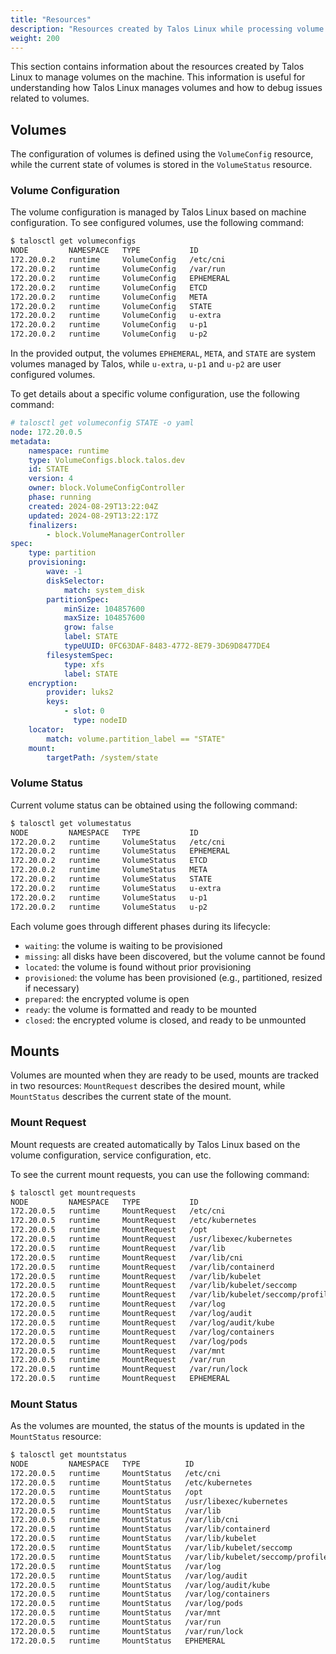 ```yaml
---
title: "Resources"
description: "Resources created by Talos Linux while processing volume configuration."
weight: 200
---
```


This section contains information about the resources created by Talos Linux to manage volumes on the machine.
This information is useful for understanding how Talos Linux manages volumes and how to debug issues related to volumes.

## Volumes

The configuration of volumes is defined using the `VolumeConfig` resource, while the current state of volumes is stored in the `VolumeStatus` resource.

### Volume Configuration

The volume configuration is managed by Talos Linux based on machine configuration.
To see configured volumes, use the following command:

```bash
$ talosctl get volumeconfigs
NODE         NAMESPACE   TYPE           ID                                  VERSION
172.20.0.2   runtime     VolumeConfig   /etc/cni                            2
172.20.0.2   runtime     VolumeConfig   /var/run                            2
172.20.0.2   runtime     VolumeConfig   EPHEMERAL                           2
172.20.0.2   runtime     VolumeConfig   ETCD                                2
172.20.0.2   runtime     VolumeConfig   META                                2
172.20.0.2   runtime     VolumeConfig   STATE                               3
172.20.0.2   runtime     VolumeConfig   u-extra                             2
172.20.0.2   runtime     VolumeConfig   u-p1                                2
172.20.0.2   runtime     VolumeConfig   u-p2                                2
```

In the provided output, the volumes `EPHEMERAL`, `META`, and `STATE` are system volumes managed by Talos, while `u-extra`, `u-p1` and `u-p2` are user configured volumes.

To get details about a specific volume configuration, use the following command:

```yaml
# talosctl get volumeconfig STATE -o yaml
node: 172.20.0.5
metadata:
    namespace: runtime
    type: VolumeConfigs.block.talos.dev
    id: STATE
    version: 4
    owner: block.VolumeConfigController
    phase: running
    created: 2024-08-29T13:22:04Z
    updated: 2024-08-29T13:22:17Z
    finalizers:
        - block.VolumeManagerController
spec:
    type: partition
    provisioning:
        wave: -1
        diskSelector:
            match: system_disk
        partitionSpec:
            minSize: 104857600
            maxSize: 104857600
            grow: false
            label: STATE
            typeUUID: 0FC63DAF-8483-4772-8E79-3D69D8477DE4
        filesystemSpec:
            type: xfs
            label: STATE
    encryption:
        provider: luks2
        keys:
            - slot: 0
              type: nodeID
    locator:
        match: volume.partition_label == "STATE"
    mount:
        targetPath: /system/state
```

### Volume Status

Current volume status can be obtained using the following command:

```bash
$ talosctl get volumestatus
NODE         NAMESPACE   TYPE           ID                                  VERSION   TYPE        PHASE   LOCATION    SIZE
172.20.0.2   runtime     VolumeStatus   /etc/cni                            3         overlay     ready
172.20.0.2   runtime     VolumeStatus   EPHEMERAL                           6         partition   ready   /dev/vda4   5.2 GB
172.20.0.2   runtime     VolumeStatus   ETCD                                2         directory   ready
172.20.0.2   runtime     VolumeStatus   META                                3         partition   ready   /dev/vda2   1.0 MB
172.20.0.2   runtime     VolumeStatus   STATE                               6         partition   ready   /dev/vda3   105 MB
172.20.0.2   runtime     VolumeStatus   u-extra                             2         partition   ready   /dev/sda1   350 MB
172.20.0.2   runtime     VolumeStatus   u-p1                                2         partition   ready   /dev/sdb1   350 MB
172.20.0.2   runtime     VolumeStatus   u-p2                                2         partition   ready   /dev/sdb2   350 MB
```

Each volume goes through different phases during its lifecycle:

- `waiting`: the volume is waiting to be provisioned
- `missing`: all disks have been discovered, but the volume cannot be found
- `located`: the volume is found without prior provisioning
- `provisioned`: the volume has been provisioned (e.g., partitioned, resized if necessary)
- `prepared`: the encrypted volume is open
- `ready`: the volume is formatted and ready to be mounted
- `closed`: the encrypted volume is closed, and ready to be unmounted

## Mounts

Volumes are mounted when they are ready to be used, mounts are tracked in two resources: `MountRequest` describes the desired mount, while `MountStatus` describes the current state of the mount.

### Mount Request

Mount requests are created automatically by Talos Linux based on the volume configuration, service configuration, etc.

To see the current mount requests, you can use the following command:

```bash
$ talosctl get mountrequests
NODE         NAMESPACE   TYPE           ID                                  VERSION   VOLUME                              PARENT                     REQUESTERS
172.20.0.5   runtime     MountRequest   /etc/cni                            2         /etc/cni                                                       ["service/cri"]
172.20.0.5   runtime     MountRequest   /etc/kubernetes                     2         /etc/kubernetes                                                ["service/cri"]
172.20.0.5   runtime     MountRequest   /opt                                2         /opt                                                           ["service/cri"]
172.20.0.5   runtime     MountRequest   /usr/libexec/kubernetes             2         /usr/libexec/kubernetes                                        ["service/cri"]
172.20.0.5   runtime     MountRequest   /var/lib                            3         /var/lib                            EPHEMERAL                  ["service/cri","service/kubelet"]
172.20.0.5   runtime     MountRequest   /var/lib/cni                        2         /var/lib/cni                        /var/lib                   ["service/cri"]
172.20.0.5   runtime     MountRequest   /var/lib/containerd                 2         /var/lib/containerd                 /var/lib                   ["service/cri"]
172.20.0.5   runtime     MountRequest   /var/lib/kubelet                    2         /var/lib/kubelet                    /var/lib                   ["service/kubelet"]
172.20.0.5   runtime     MountRequest   /var/lib/kubelet/seccomp            2         /var/lib/kubelet/seccomp            /var/lib/kubelet           ["service/kubelet"]
172.20.0.5   runtime     MountRequest   /var/lib/kubelet/seccomp/profiles   2         /var/lib/kubelet/seccomp/profiles   /var/lib/kubelet/seccomp   ["service/kubelet"]
172.20.0.5   runtime     MountRequest   /var/log                            2         /var/log                            EPHEMERAL                  ["service/kubelet"]
172.20.0.5   runtime     MountRequest   /var/log/audit                      2         /var/log/audit                      /var/log                   ["service/kubelet"]
172.20.0.5   runtime     MountRequest   /var/log/audit/kube                 2         /var/log/audit/kube                 /var/log/audit             ["service/kubelet"]
172.20.0.5   runtime     MountRequest   /var/log/containers                 2         /var/log/containers                 /var/log                   ["service/kubelet"]
172.20.0.5   runtime     MountRequest   /var/log/pods                       2         /var/log/pods                       /var/log                   ["service/kubelet"]
172.20.0.5   runtime     MountRequest   /var/mnt                            3         /var/mnt                            EPHEMERAL                  ["block.UserVolumeConfigController","service/kubelet"]
172.20.0.5   runtime     MountRequest   /var/run                            2         /var/run                                                       ["service/cri"]
172.20.0.5   runtime     MountRequest   /var/run/lock                       2         /var/run/lock                       /var/run                   ["service/cri"]
172.20.0.5   runtime     MountRequest   EPHEMERAL                           2         EPHEMERAL                                                      ["sequencer"]
```

### Mount Status

As the volumes are mounted, the status of the mounts is updated in the `MountStatus` resource:

```bash
$ talosctl get mountstatus
NODE         NAMESPACE   TYPE          ID                                  VERSION   SOURCE      TARGET                              FILESYSTEM   VOLUME
172.20.0.5   runtime     MountStatus   /etc/cni                            2                     /etc/cni                            none         /etc/cni
172.20.0.5   runtime     MountStatus   /etc/kubernetes                     2                     /etc/kubernetes                     none         /etc/kubernetes
172.20.0.5   runtime     MountStatus   /opt                                2                     /opt                                none         /opt
172.20.0.5   runtime     MountStatus   /usr/libexec/kubernetes             2                     /usr/libexec/kubernetes             none         /usr/libexec/kubernetes
172.20.0.5   runtime     MountStatus   /var/lib                            6                     /var/lib                            none         /var/lib
172.20.0.5   runtime     MountStatus   /var/lib/cni                        2                     /var/lib/cni                        none         /var/lib/cni
172.20.0.5   runtime     MountStatus   /var/lib/containerd                 2                     /var/lib/containerd                 none         /var/lib/containerd
172.20.0.5   runtime     MountStatus   /var/lib/kubelet                    3                     /var/lib/kubelet                    none         /var/lib/kubelet
172.20.0.5   runtime     MountStatus   /var/lib/kubelet/seccomp            3                     /var/lib/kubelet/seccomp            none         /var/lib/kubelet/seccomp
172.20.0.5   runtime     MountStatus   /var/lib/kubelet/seccomp/profiles   2                     /var/lib/kubelet/seccomp/profiles   none         /var/lib/kubelet/seccomp/profiles
172.20.0.5   runtime     MountStatus   /var/log                            5                     /var/log                            none         /var/log
172.20.0.5   runtime     MountStatus   /var/log/audit                      3                     /var/log/audit                      none         /var/log/audit
172.20.0.5   runtime     MountStatus   /var/log/audit/kube                 2                     /var/log/audit/kube                 none         /var/log/audit/kube
172.20.0.5   runtime     MountStatus   /var/log/containers                 2                     /var/log/containers                 none         /var/log/containers
172.20.0.5   runtime     MountStatus   /var/log/pods                       2                     /var/log/pods                       none         /var/log/pods
172.20.0.5   runtime     MountStatus   /var/mnt                            3                     /var/mnt                            none         /var/mnt
172.20.0.5   runtime     MountStatus   /var/run                            3                     /var/run                            none         /var/run
172.20.0.5   runtime     MountStatus   /var/run/lock                       2                     /var/run/lock                       none         /var/run/lock
172.20.0.5   runtime     MountStatus   EPHEMERAL                           5         /dev/vda4   /var                                xfs          EPHEMERAL
```
